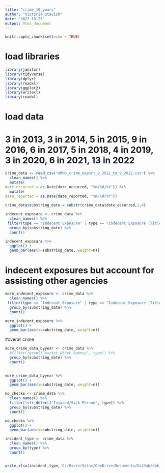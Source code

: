 ```yaml
---
title: "crime_10_years"
author: "Victoria Stavish"
date: "2022-10-27"
output: html_document
---
```


```r
knitr::opts_chunk$set(echo = TRUE)
```

# load libraries

```r
library(janitor)
library(tidyverse)
library(dplyr)
library(readxl)
library(ggplot2)
library(writexl)
library(readxl)

```


# load data

# 3 in 2013, 3 in 2014, 5 in 2015, 9 in 2016, 6 in 2017, 5 in 2018, 4 in 2019, 3 in 2020, 6 in 2021, 13 in 2022

```r

crime_data <- read_csv("UMPD_crime_export_9_2012_to_9_2022.csv") %>%
  clean_names() %>%
  mutate(
date_occurred = as.Date(date_occurred, "%m/%d/%Y")) %>%
  mutate(
date_reported = as.Date(date_reported, "%m/%d/%Y")) 

crime_data$substring_date = substr(crime_data$date_occurred,1,4)
  
indecent_exposure <- crime_data %>%
  clean_names() %>%
 filter(type == "Indecent Exposure" | type == "Indecent Exposure (Title IX Related)" | type == "Assist Other Agency / Indecent Exposure" | type == "Assist Other Agency (Title IX Related) / Indecent Exposure") %>%
  group_by(substring_date) %>%
  count()

indecent_exposure %>%
  ggplot() +
  geom_bar(aes(x=substring_date, weight=n))


```
# indecent exposures but account for assisting other agencies 

```r

more_indecent_exposure <- crime_data %>%
  clean_names() %>%
 filter(type == "Indecent Exposure" | type == "Indecent Exposure (Title IX Related)") %>%
  group_by(substring_date) %>%
  count()

more_indecent_exposure %>%
  ggplot() +
  geom_bar(aes(x=substring_date, weight=n))

```

#overall crime

```r

more_crime_data_byyear <- crime_data %>%
  #filter(!grepl("Assist Other Agency", type)) %>%
  group_by(substring_date) %>%
  count()
  

more_crime_data_byyear %>%
  ggplot() +
  geom_bar(aes(x=substring_date, weight=n))

```


```r
no_checks <- crime_data %>%
  clean_names() %>%
  filter(!str_detect("Injured/Sick Person", type)) %>%
  group_by(substring_date) %>%
  count()

no_checks %>%
  ggplot() +
  geom_bar(aes(x=substring_date, weight=n))
```

```r

incident_type <- crime_data %>%
  clean_names() %>%
  group_by(type) %>%
  count()


write_xlsx(incident_type,'C:/Users/Vstav/OneDrive/Documents/GitHub/dbk_datadesk/crime_umpd/incident_type.xlsx')


```



